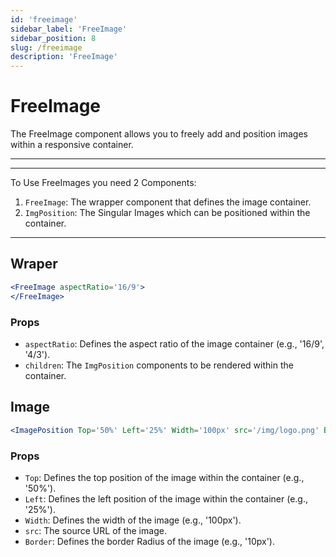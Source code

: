 ```yaml
---
id: 'freeimage'
sidebar_label: 'FreeImage'
sidebar_position: 8
slug: /freeimage
description: 'FreeImage'
---
```


# FreeImage

The FreeImage component allows you to freely add and position images within a responsive container.

---

<FreeImage aspectRatio='16/9'>
    <ImgPosition Top='50%' Left='25%' Width='100px' src='/img/logo.png' Border='10px' />
    <ImgPosition Top='20%' Left='75%' Width='200px' src='/img/logo.png' Border='25px' />
    <ImgPosition Top='75%' Left='50%' Width='50px' src='/img/logo.png' Border='8px' />
</FreeImage>


---

To Use FreeImages you need 2 Components:
 1. `FreeImage`: The wrapper component that defines the image container.
 2. `ImgPosition`: The Singular Images which can be positioned within the container.

---

## Wraper
```jsx title='index.mdx'  showLineNumbers
<FreeImage aspectRatio='16/9'>
</FreeImage>
```
### Props

- `aspectRatio`: Defines the aspect ratio of the image container (e.g., '16/9', '4/3').
- `children`: The `ImgPosition` components to be rendered within the container.

## Image
```jsx title='index.mdx'  showLineNumbers
<ImagePosition Top='50%' Left='25%' Width='100px' src='/img/logo.png' Border='10px' />
```

### Props

- `Top`: Defines the top position of the image within the container (e.g., '50%').
- `Left`: Defines the left position of the image within the container (e.g., '25%').
- `Width`: Defines the width of the image (e.g., '100px').
- `src`: The source URL of the image.
- `Border`: Defines the border Radius of the image (e.g., '10px').

